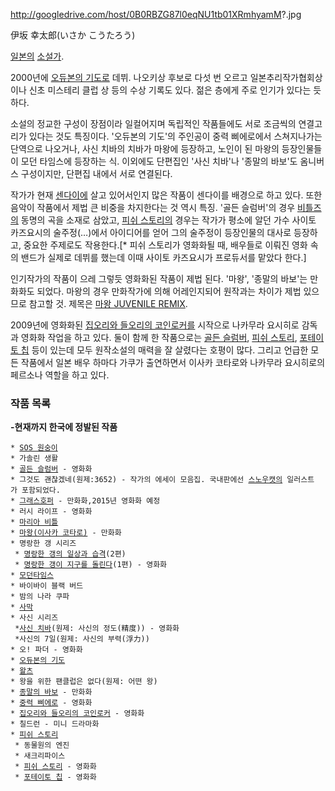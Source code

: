 http://googledrive.com/host/0B0RBZG87l0eqNU1tb01XRmhyamM?.jpg

伊坂 幸太郎(いさか こうたろう)

[[일본]]의 [[소설가]].

2000년에 [[오듀본의 기도]]로 데뷔. 나오키상 후보로 다섯 번 오르고 일본추리작가협회상이나 신초 미스테리 클럽 상 등의 수상 기록도 있다. 젊은 층에게 주로 인기가 있다는 듯 하다.

소설의 정교한 구성이 장점이라 일컬어지며 독립적인 작품들에도 서로 조금씩의 연결고리가 있다는 것도 특징이다. '오듀본의 기도'의 주인공이 중력 삐에로에서 스쳐지나가는 단역으로 나오거나, 사신 치바의 치바가 마왕에 등장하고, 노인이 된 마왕의 등장인물들이 모던 타임스에 등장하는 식. 이외에도 단편집인 '사신 치바'나 '종말의 바보'도 옴니버스 구성이지만, 단편집 내에서 서로 연결된다.

작가가 현재 [[센다이]]에 살고 있어서인지 많은 작품이 센다이를 배경으로 하고 있다. 또한 음악이 작품에서 제법 큰 비중을 차지한다는 것 역시 특징. '골든 슬럼버'의 경우 [[비틀즈]]의 동명의 곡을 소재로 삼았고, [[피쉬 스토리]]의 경우는 작가가 평소에 알던 가수 사이토 카즈요시의 술주정(…)에서 아이디어를 얻어 그의 술주정이 등장인물의 대사로 등장하고, 중요한 주제로도 작용한다.[* 피쉬 스토리가 영화화될 때, 배우들로 이뤄진 영화 속의 밴드가 실제로 데뷔를 했는데 이때 사이토 카즈요시가 프로듀서를 맡았다 한다.]

인기작가의 작품이 으레 그렇듯 영화화된 작품이 제법 된다. '마왕', '종말의 바보'는 만화화도 되었다. 마왕의 경우 만화작가에 의해 어레인지되어 원작과는 차이가 제법 있으므로 참고할 것. 제목은 [[마왕 JUVENILE REMIX]].

2009년에 영화화된 [[집오리와 들오리의 코인로커]]를 시작으로 나카무라 요시히로 감독과 영화화 작업을 하고 있다. 둘이 함께 한 작품으로는 [[골든 슬럼버]], [[피쉬 스토리]], [[포테이토 칩]] 등이 있는데 모두 원작소설의 매력을 잘 살렸다는 호평이 많다. 그리고 언급한 모든 작품에서 일본 배우 하마다 가쿠가 출연하면서 이사카 코타로와 나카무라 요시히로의 페르소나 역할을 하고 있다.

=== 작품 목록 ===
'''-현재까지 한국에 정발된 작품'''

 * [[SOS 원숭이]]
 * 가솔린 생활
 * [[골든 슬럼버]] - 영화화
 * 그것도 괜찮겠네(원제:3652) - 작가의 에세이 모음집. 국내판에선 [[스노우캣]]의 일러스트가 포함되었다.
 * [[그래스호퍼]] - 만화화,2015년 영화화 예정
 * 러시 라이프 - 영화화
 * [[마리아 비틀]]
 * [[마왕(이사카 코타로)]] - 만화화
 * 명랑한 갱 시리즈
  * [[명랑한 갱의 일상과 습격]](2편)
  * [[명랑한 갱이 지구를 돌린다]](1편) - 영화화
 * [[모던타임스]]
 * 바이바이 블랙 버드
 * 밤의 나라 쿠파
 * [[사막]]
 * 사신 시리즈
  *[[사신 치바]](원제: 사신의 정도(精度)) - 영화화
  *사신의 7일(원제: 사신의 부력(浮力))
 * 오! 파더 - 영화화
 * [[오듀본의 기도]]
 * [[왈츠]]
 * 왕을 위한 팬클럽은 없다(원제: 어떤 왕)
 * [[종말의 바보]] - 만화화
 * [[중력 삐에로]] - 영화화
 * [[집오리와 들오리의 코인로커]] - 영화화
 * 칠드런 - 미니 드라마화
 * [[피쉬 스토리]]
  * 동물원의 엔진
  * 새크리파이스
  * [[피쉬 스토리]] - 영화화
  * [[포테이토 칩]] - 영화화
